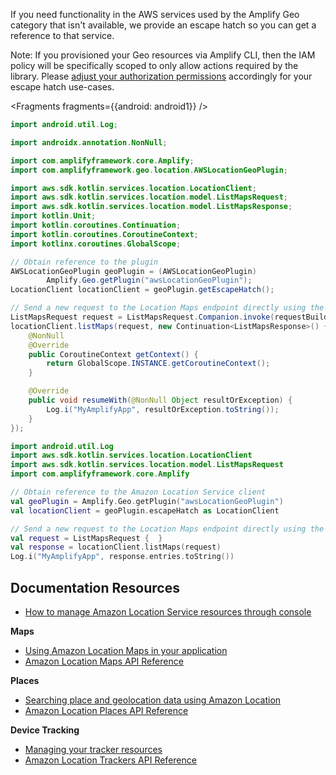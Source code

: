 If you need functionality in the AWS services used by the Amplify Geo category that isn't available, we provide an escape hatch so you can get a reference to that service.

Note: If you provisioned your Geo resources via Amplify CLI, then the IAM policy will be specifically scoped to only allow actions required by the library.
Please [adjust your authorization permissions](/gen1/[platform]/build-a-backend/more-features/geo/existing-resources/) accordingly for your escape hatch use-cases.


<BlockSwitcher>

<Block name="Java">

<Fragments fragments={{android: android1}} />

```java
import android.util.Log;

import androidx.annotation.NonNull;

import com.amplifyframework.core.Amplify;
import com.amplifyframework.geo.location.AWSLocationGeoPlugin;

import aws.sdk.kotlin.services.location.LocationClient;
import aws.sdk.kotlin.services.location.model.ListMapsRequest;
import aws.sdk.kotlin.services.location.model.ListMapsResponse;
import kotlin.Unit;
import kotlin.coroutines.Continuation;
import kotlin.coroutines.CoroutineContext;
import kotlinx.coroutines.GlobalScope;
```

```java
// Obtain reference to the plugin
AWSLocationGeoPlugin geoPlugin = (AWSLocationGeoPlugin)
        Amplify.Geo.getPlugin("awsLocationGeoPlugin");
LocationClient locationClient = geoPlugin.getEscapeHatch();

// Send a new request to the Location Maps endpoint directly using the client
ListMapsRequest request = ListMapsRequest.Companion.invoke(requestBuilder -> Unit.INSTANCE);
locationClient.listMaps(request, new Continuation<ListMapsResponse>() {
    @NonNull
    @Override
    public CoroutineContext getContext() {
        return GlobalScope.INSTANCE.getCoroutineContext();
    }

    @Override
    public void resumeWith(@NonNull Object resultOrException) {
        Log.i("MyAmplifyApp", resultOrException.toString());
    }
});
```

</Block>
<Block name="Kotlin">

```kotlin
import android.util.Log
import aws.sdk.kotlin.services.location.LocationClient
import aws.sdk.kotlin.services.location.model.ListMapsRequest
import com.amplifyframework.core.Amplify
```

```kotlin
// Obtain reference to the Amazon Location Service client
val geoPlugin = Amplify.Geo.getPlugin("awsLocationGeoPlugin")
val locationClient = geoPlugin.escapeHatch as LocationClient

// Send a new request to the Location Maps endpoint directly using the client
val request = ListMapsRequest {  }
val response = locationClient.listMaps(request)
Log.i("MyAmplifyApp", response.entries.toString())
```

</Block>
</BlockSwitcher>

## Documentation Resources

* [How to manage Amazon Location Service resources through console](https://docs.aws.amazon.com/location/latest/developerguide/welcome.html)

**Maps**
* [Using Amazon Location Maps in your application](https://docs.aws.amazon.com/location/latest/developerguide/using-maps.html)
* [Amazon Location Maps API Reference](https://docs.aws.amazon.com/location-maps/latest/APIReference/API_Operations.html)

**Places**
* [Searching place and geolocation data using Amazon Location](https://docs.aws.amazon.com/location/latest/developerguide/searching-for-places.html)
* [Amazon Location Places API Reference](https://docs.aws.amazon.com/location-places/latest/APIReference/API_Operations.html)

**Device Tracking**
* [Managing your tracker resources](https://docs.aws.amazon.com/location/latest/developerguide/managing-trackers.html)
* [Amazon Location Trackers API Reference](https://docs.aws.amazon.com/location-trackers/latest/APIReference/API_Operations.html)
